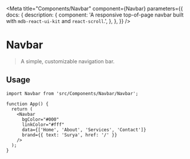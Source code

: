 
<Meta
  title="Components/Navbar"
  component={Navbar}
  parameters={{
    docs: {
      description: {
        component: 'A responsive top-of-page navbar built with `mdb-react-ui-kit` and `react-scroll`.',
      },
    },
  }}
/>

# Navbar

> A simple, customizable navigation bar.

## Usage

```tsx
import Navbar from 'src/Components/Navbar/Navbar';

function App() {
  return (
    <Navbar
      bgColor="#000"
      linkColor="#fff"
      data={['Home', 'About', 'Services', 'Contact']}
      brand={{ text: 'Surya', href: '/' }}
    />
  );
}
